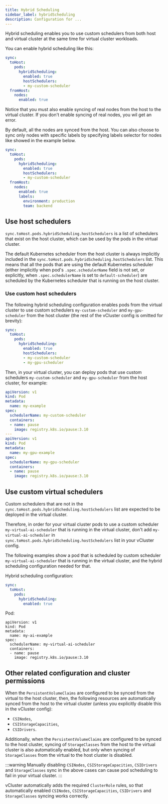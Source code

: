 ```yaml
---
title: Hybrid Scheduling
sidebar_label: hybridScheduling
description: Configuration for ...
---
```


Hybrid scheduling enables you to use custom schedulers from both host and virtual cluster at
the same time for virtual cluster workloads.

You can enable hybrid scheduling like this:

```yaml
sync:
  toHost:
    pods:
      hybridScheduling:
        enabled: true
        hostSchedulers:
        - my-custom-scheduler
  fromHost:
    nodes:
      enabled: true
```

Notice that you must also enable syncing of real nodes from the host to the virtual cluster.
If you don't enable syncing of real nodes, you wil get an error.

By default, all the nodes are synced from the host. You can also choose to sync only nodes
with specific labels by specifying labels selector for nodes like showed in the example
below.

```yaml
sync:
  toHost:
    pods:
      hybridScheduling:
        enabled: true
        hostSchedulers:
        - my-custom-scheduler
  fromHost:
    nodes:
      enabled: true
      labels:
        environment: production
        team: backend
```

## Use host schedulers

`sync.toHost.pods.hybridScheduling.hostSchedulers` is a list of schedulers that exist on the host
cluster, which can be used by the pods in the virtual cluster.

The default Kubernetes scheduler from the host cluster is always implicitly included in the
`sync.toHost.pods.hybridScheduling.hostSchedulers` list. This means that all the pods that are
using the default Kubernetes scheduler (either implicitly when pod's `.spec.schedulerName`
field is not set, or explicitly, when `.spec.schedulerName` is set to `default-scheduler`) are
scheduled by the Kubernetes scheduler that is running on the host cluster.

### Use custom host schedulers

The following hybrid scheduling configuration enables pods from the virtual cluster to use
custom schedulers `my-custom-scheduler` and `my-gpu-scheduler` from the host cluster (the rest
of the vCluster config is omitted for brevity):

```yaml
sync:
  toHost:
    pods:
      hybridScheduling:
        enabled: true
        hostSchedulers:
        - my-custom-scheduler
        - my-gpu-scheduler
```

Then, in your virtual cluster, you can deploy pods that use custom schedulers
`my-custom-scheduler` and `my-gpu-scheduler` from the host cluster, for example:

```yaml
apiVersion: v1
kind: Pod
metadata:
  name: my-example
spec:
  schedulerName: my-custom-scheduler
  containers:
  - name: pause
    image: registry.k8s.io/pause:3.10
---
apiVersion: v1
kind: Pod
metadata:
  name: my-gpu-example
spec:
  schedulerName: my-gpu-scheduler
  containers:
  - name: pause
    image: registry.k8s.io/pause:3.10
```

## Use custom virtual schedulers

Custom schedulers that are not in the `sync.toHost.pods.hybridScheduling.hostSchedulers` list
are expected to be deployed in the virtual cluster.

Therefore, in order for your virtual cluster pods to use a custom scheduler
`my-virtual-ai-scheduler` that is running in the virtual cluster, don't add
`my-virtual-ai-scheduler` in `sync.toHost.pods.hybridScheduling.hostSchedulers` list in your
vCluster config.

The following examples show a pod that is scheduled by custom scheduler
`my-virtual-ai-scheduler` that is running in the virtual cluster, and the hybrid scheduling
configuration needed for that.

Hybrid scheduling configuration:

```yaml
sync:
  toHost:
    pods:
      hybridScheduling:
        enabled: true
```

Pod:

```
apiVersion: v1
kind: Pod
metadata:
  name: my-ai-example
spec:
  schedulerName: my-virtual-ai-scheduler
  containers:
  - name: pause
    image: registry.k8s.io/pause:3.10
```

## Other related configuration and cluster permissions

When the `PersistentVolumeClaims` are configured to be synced from the virtual to the host
cluster, then, the following resources are automatically synced from the host to the virtual
cluster (unless you explicitly disable this in the vCluster config):
- `CSINodes`,
- `CSIStorageCapacities`,
- `CSIDrivers`.

Additionally, when the `PersistentVolumeClaims` are configured to be synced to the host
cluster, syncing of `StorageClasses` from the host to the virtual cluster is also
automatically enabled, but only when syncing of `StorageClasses` from the virtual to the host
cluster is disabled.

:::warning
Manually disabling `CSINodes`, `CSIStorageCapacities`, `CSIDrivers` and `StorageClasses` sync
in the above cases can cause pod scheduling to fail in your virtual cluster.
:::


vCluster automatically adds the required `ClusterRole` rules, so that automatically enabled
`CSINodes`, `CSIStorageCapacities`, `CSIDrivers` and `StorageClasses` syncing works correctly.

